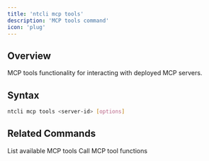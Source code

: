 ```yaml
---
title: 'ntcli mcp tools'
description: 'MCP tools command'
icon: 'plug'
---
```


## Overview

MCP tools functionality for interacting with deployed MCP servers.

## Syntax

```bash
ntcli mcp tools <server-id> [options]
```

## Related Commands

<CardGroup cols={2}>
  <Card
    title="mcp tools"
    icon="wrench"
    href="/cli/commands/mcp/tools"
  >
    List available MCP tools
  </Card>
  <Card
    title="mcp call"
    icon="phone"
    href="/cli/commands/mcp/call"
  >
    Call MCP tool functions
  </Card>
</CardGroup>
